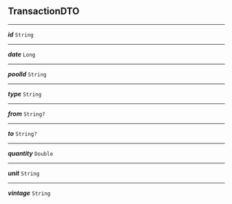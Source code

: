 


## TransactionDTO



---

***id*** `String`

---

***date*** `Long`

---

***poolId*** `String`

---

***type*** `String`

---

***from*** `String?`

---

***to*** `String?`

---

***quantity*** `Double`

---

***unit*** `String`

---

***vintage*** `String`
